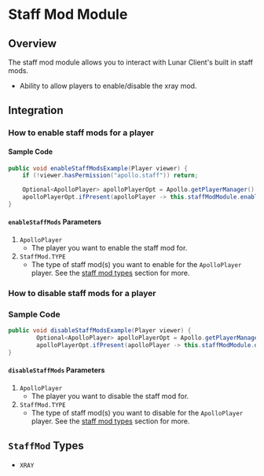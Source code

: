 # Staff Mod Module

## Overview

The staff mod module allows you to interact with Lunar Client's built in staff mods.

- Ability to allow players to enable/disable the xray mod.


## Integration

### How to enable staff mods for a player

#### Sample Code

```java 
public void enableStaffModsExample(Player viewer) {
    if (!viewer.hasPermission("apollo.staff")) return;

    Optional<ApolloPlayer> apolloPlayerOpt = Apollo.getPlayerManager().getPlayer(viewer.getUniqueId());
    apolloPlayerOpt.ifPresent(apolloPlayer -> this.staffModModule.enableStaffMods(apolloPlayer, List.of(StaffMod.XRAY)));
}
```

#### `enableStaffMods` Parameters

1. `ApolloPlayer`
   - The player you want to enable the staff mod for.
2. `StaffMod.TYPE`
   - The type of staff mod(s) you want to enable for the `ApolloPlayer` player. See the [staff mod types](#staffmod-types) section for more.

### How to disable staff mods for a player

### Sample Code

```java
public void disableStaffModsExample(Player viewer) {
        Optional<ApolloPlayer> apolloPlayerOpt = Apollo.getPlayerManager().getPlayer(viewer.getUniqueId());
        apolloPlayerOpt.ifPresent(apolloPlayer -> this.staffModModule.disableStaffMods(apolloPlayer, List.of(StaffMod.XRAY)));
}
```

#### `disableStaffMods` Parameters

1. `ApolloPlayer`
   - The player you want to disable the staff mod for.
2. `StaffMod.TYPE`
   - The type of staff mod(s) you want to disable for the `ApolloPlayer` player. See the [staff mod types](#staffmod-types) section for more.

## `StaffMod` Types

* `XRAY`

